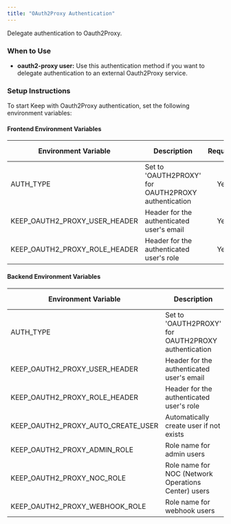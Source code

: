 ```yaml
---
title: "OAuth2Proxy Authentication"
---
```


Delegate authentication to Oauth2Proxy.


### When to Use

- **oauth2-proxy user:** Use this authentication method if you want to delegate authentication to an external Oauth2Proxy service.

### Setup Instructions

To start Keep with Oauth2Proxy authentication, set the following environment variables:

#### Frontend Environment Variables

| Environment Variable | Description | Required | Default Value |
|--------------------|-----------|:--------:|:-------------:|
| AUTH_TYPE | Set to 'OAUTH2PROXY' for OAUTH2PROXY authentication | Yes | - |
| KEEP_OAUTH2_PROXY_USER_HEADER | Header for the authenticated user's email | Yes | x-forwarded-email |
| KEEP_OAUTH2_PROXY_ROLE_HEADER | Header for the authenticated user's role | Yes | x-forwarded-groups |

#### Backend Environment Variables

| Environment Variable | Description | Required | Default Value |
|--------------------|-----------|:--------:|:-------------:|
| AUTH_TYPE | Set to 'OAUTH2PROXY' for OAUTH2PROXY authentication | Yes | - |
| KEEP_OAUTH2_PROXY_USER_HEADER | Header for the authenticated user's email | Yes | x-forwarded-email |
| KEEP_OAUTH2_PROXY_ROLE_HEADER | Header for the authenticated user's role | Yes | x-forwarded-groups |
| KEEP_OAUTH2_PROXY_AUTO_CREATE_USER | Automatically create user if not exists | No | true |
| KEEP_OAUTH2_PROXY_ADMIN_ROLE | Role name for admin users | No | admin |
| KEEP_OAUTH2_PROXY_NOC_ROLE | Role name for NOC (Network Operations Center) users | No | noc |
| KEEP_OAUTH2_PROXY_WEBHOOK_ROLE | Role name for webhook users | No | webhook |
